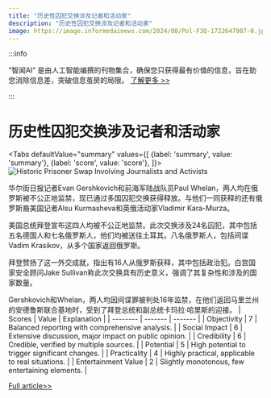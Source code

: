 ```yaml
---
title: "历史性囚犯交换涉及记者和活动家"
description: "历史性囚犯交换涉及记者和活动家"
image: https://image.informedainews.com/2024/08/Pol-F3Q-1722647987-0.jpg
---
```



:::info

“智闻AI“ 是由人工智能编撰的刊物集合，确保您只获得最有价值的信息，旨在助您消除信息差，突破信息茧房的局限。  [了解更多 >>](/)

:::

# 历史性囚犯交换涉及记者和活动家


<Tabs
	defaultValue="summary"
	values={[
	{label: 'summary', value: 'summary'},
	{label: 'score', value: 'score'},
]}>
<TabItem value="summary">
<img
  src="https://image.informedainews.com/2024/08/Pol-F3Q-1722647987-0.jpg"
  alt="Historic Prisoner Swap Involving Journalists and Activists"
/>



华尔街日报记者Evan Gershkovich和前海军陆战队员Paul Whelan，两人均在俄罗斯被不公正地监禁，现已通过多国囚犯交换获得释放。与他们一同获释的还有俄罗斯裔美国记者Alsu Kurmasheva和英俄活动家Vladimir Kara-Murza。

美国总统拜登宣布这四人均被不公正地监禁。此次交换涉及24名囚犯，其中包括五名德国人和七名俄罗斯人，他们均被送往土耳其。八名俄罗斯人，包括间谍Vadim Krasikov，从多个国家返回俄罗斯。

拜登赞扬了这一外交成就，指出有16人从俄罗斯获释，其中包括政治犯。白宫国家安全顾问Jake Sullivan称此次交换具有历史意义，强调了其复杂性和涉及的国家数量。

Gershkovich和Whelan，两人均因间谍罪被判处16年监禁，在他们返回马里兰州的安德鲁斯联合基地时，受到了拜登总统和副总统卡玛拉·哈里斯的迎接。
</TabItem>
<TabItem value="score">
	| Scores     | Value   | Explanation |
	| -------- | ------- | ------- |
	| Objectivity  | 7    | Balanced reporting with comprehensive analysis.    |
	| Social Impact | 6     | Extensive discussion, major impact on public opinion.    |
	| Credibility    | 6    | Credible, verified by multiple sources.    |
	| Potential    | 5    | High potential to trigger significant changes.    |
	| Practicality    | 4    | Highly practical, applicable to real situations.    |
	| Entertainment Value    | 2    | Slightly monotonous, few entertaining elements.    |
</TabItem>
</Tabs>

[Full article>>](https://www.cnbc.com/2024/08/01/wsj-reporter-evan-gershkovich-ex-marine-whelan-released-in-us-russia-prisoner-swap.html)
